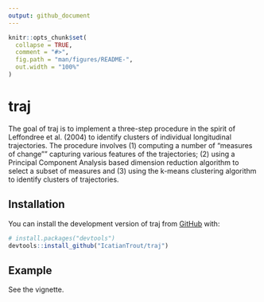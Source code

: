```yaml
---
output: github_document
---
```


<!-- README.md is generated from README.Rmd. Please edit that file -->

```r
knitr::opts_chunk$set(
  collapse = TRUE,
  comment = "#>",
  fig.path = "man/figures/README-",
  out.width = "100%"
)
```

# traj

<!-- badges: start -->
<!-- badges: end -->

The goal of traj is to implement a three-step procedure in the spirit of Leffondree et al. (2004) to identify clusters of individual longitudinal trajectories. The procedure involves (1) computing a number of "measures of change"" capturing various features of the trajectories; (2) using a Principal Component Analysis based dimension reduction algorithm to select a subset of measures and (3) using the k-means clustering algorithm to identify clusters of trajectories.


## Installation

You can install the development version of traj from [GitHub](https://github.com/) with:

``` r
# install.packages("devtools")
devtools::install_github("IcatianTrout/traj")
```

## Example

See the vignette.